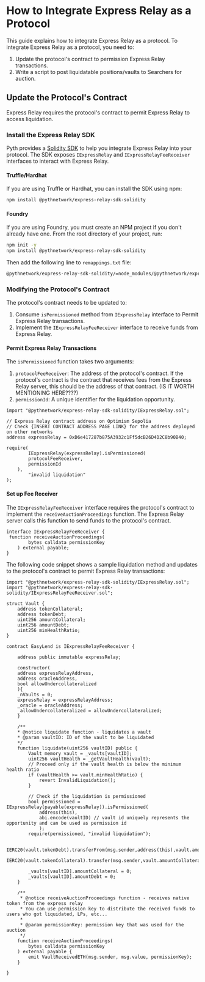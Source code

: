 
# How to Integrate Express Relay as a Protocol

This guide explains how to integrate Express Relay as a protocol.
To integrate Express Relay as a protocol, you need to: 

1. Update the protocol's contract to permission Express Relay transactions.
2. Write a script to post liquidatable positions/vaults to Searchers for auction.

## Update the Protocol's Contract

Express Relay requires the protocol's contract to permit Express Relay to access liquidation. 

### Install the Express Relay SDK

Pyth provides a [Solidity SDK](https://www.npmjs.com/package/@pythnetwork/express-relay-sdk-solidity) to help you integrate Express Relay into your protocol. 
The SDK exposes `IExpressRelay` and `IExpressRelayFeeReceiver` interfaces to interact with Express Relay.

#### Truffle/Hardhat

If you are using Truffle or Hardhat, you can install the SDK using npm:

```bash copy
npm install @pythnetwork/express-relay-sdk-solidity
```
#### Foundry

If you are using Foundry, you must create an NPM project if you don't already have one. From the root directory of your project, run:

```bash copy
npm init -y
npm install @pythnetwork/express-relay-sdk-solidity
```

Then add the following line to `remappings.txt` file:

```bash copy
@pythnetwork/express-relay-sdk-solidity/=node_modules/@pythnetwork/express-relay-sdk-solidity
```

### Modifying the Protocol's Contract

The protocol's contract needs to be updated to:

1. Consume `isPermissioned` method from `IExpressRelay` interface to Permit Express Relay transactions.
1. Implement the `IExpressRelayFeeReceiver` interface to receive funds from Express Relay.

#### Permit Express Relay Transactions

The `isPermissioned` function takes two arguments:
1. `protocolFeeReceiver`: The address of the protocol's contract. If the protocol's contract is the contract that receives fees from the Express Relay server, this should be the address of that contract. (IS IT WORTH MENTIONING HERE????)
1. `permissionId`: A unique identifier for the liquidation opportunity.

```solidity copy
import "@pythnetwork/express-relay-sdk-solidity/IExpressRelay.sol";

// Express Relay contract address on Optimism Sepolia
// Check {INSERT CONTRACT ADDRESS PAGE LINK} for the address deployed on other networks
address expressRelay = 0xD6e417287b875A3932c1Ff5dcB26D4D2C8b90B40;

require(
		IExpressRelay(expressRelay).isPermissioned(
        protocolFeeReceiver,
        permissionId
    ),
		"invalid liquidation"
);
```


#### Set up Fee Receiver

The `IExpressRelayFeeReceiver` interface requires the protocol's contract to implement the `receiveAuctionProceedings` function. The Express Relay server calls this function to send funds to the protocol's contract.

```solidity copy
interface IExpressRelayFeeReceiver {
 function receiveAuctionProceedings(
        bytes calldata permissionKey
    ) external payable;
}
```






The following code snippet shows a sample liquidation method and updates to the protocol's contract to permit Express Relay transactions:

```solidity showLineNumbers {1,2,12,14,39-43} copy
import "@pythnetwork/express-relay-sdk-solidity/IExpressRelay.sol";
import "@pythnetwork/express-relay-sdk-solidity/IExpressRelayFeeReceiver.sol";

struct Vault {
    address tokenCollateral;
    address tokenDebt;
    uint256 amountCollateral;
    uint256 amountDebt;
    uint256 minHealthRatio;
}

contract EasyLend is IExpressRelayFeeReceiver {

    address public immutable expressRelay;

    constructor(
    address expressRelayAddress,
    address oracleAddress,
    bool allowUndercollateralized
    ){
    _nVaults = 0;
    expressRelay = expressRelayAddress;
    _oracle = oracleAddress;
    _allowUndercollateralized = allowUndercollateralized;
    }

    /**
    * @notice liquidate function - liquidates a vault
    * @param vaultID: ID of the vault to be liquidated
    */
    function liquidate(uint256 vaultID) public {
        Vault memory vault = _vaults[vaultID];
        uint256 vaultHealth = _getVaultHealth(vault);
        // Proceed only if the vault health is below the minimum health ratio
        if (vaultHealth >= vault.minHealthRatio) {
            revert InvalidLiquidation();
        }

        // Check if the liquidation is permissioned
        bool permissioned = IExpressRelay(payable(expressRelay)).isPermissioned(
            address(this),
            abi.encode(vaultID) // vault id uniquely represents the opportunity and can be used as permission id
            );
        require(permissioned, "invalid liquidation");
    
        IERC20(vault.tokenDebt).transferFrom(msg.sender,address(this),vault.amountDebt);
        IERC20(vault.tokenCollateral).transfer(msg.sender,vault.amountCollateral);
    
        _vaults[vaultID].amountCollateral = 0;
        _vaults[vaultID].amountDebt = 0;
    }

    /**
     * @notice receiveAuctionProceedings function - receives native token from the express relay
     * You can use permission key to distribute the received funds to users who got liquidated, LPs, etc...
     *
     * @param permissionKey: permission key that was used for the auction
     */
    function receiveAuctionProceedings(
        bytes calldata permissionKey
    ) external payable {
        emit VaultReceivedETH(msg.sender, msg.value, permissionKey);
    }

}
```


